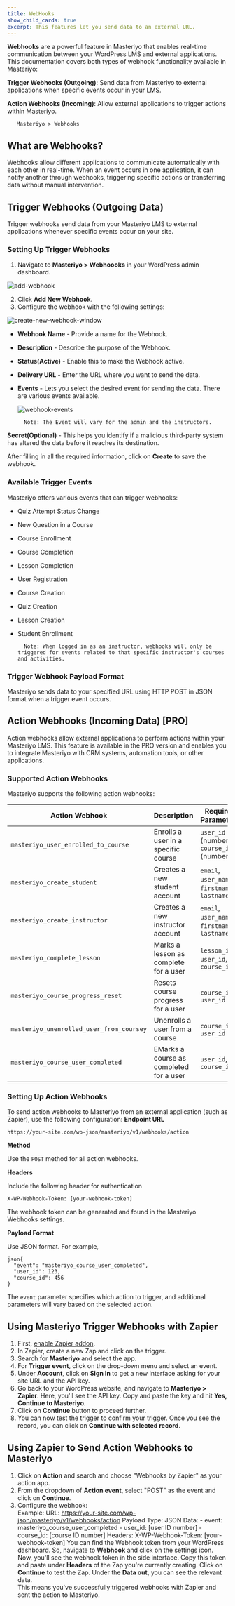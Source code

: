 ```yaml
---
title: WebHooks
show_child_cards: true
excerpt: This features let you send data to an external URL.
---
```


**Webhooks** are a powerful feature in Masteriyo that enables real-time communication between your WordPress LMS and external applications. This documentation covers both types of webhook functionality available in Masteriyo:

**Trigger Webhooks (Outgoing)**: Send data from Masteriyo to external applications when specific events occur in your LMS.        

**Action Webhooks (Incoming)**: Allow external applications to trigger actions within Masteriyo.        

       Masteriyo > Webhooks

## What are Webhooks?
Webhooks allow different applications to communicate automatically with each other in real-time. When an event occurs in one application, it can notify another through webhooks, triggering specific actions or transferring data without manual intervention.

## Trigger Webhooks (Outgoing Data)
Trigger webhooks send data from your Masteriyo LMS to external applications whenever specific events occur on your site.

### Setting Up Trigger Webhooks
1. Navigate to **Masteriyo > Webhoooks** in your WordPress admin dashboard.        

![add-webhook](https://github.com/Masteriyo/masteriyo-docs/assets/75772539/c5b68258-288b-4282-9a2e-ef6722e0410b)

2. Click **Add New Webhook**.
3. Configure the webhook with the following settings:

![create-new-webhook-window](https://github.com/Masteriyo/masteriyo-docs/assets/75772539/559f9e6f-d91d-461b-9e9c-90e3da7d0938)

- **Webhook Name** - Provide a name for the Webhook.
- **Description** - Describe the purpose of the Webhook.
- **Status(Active)** - Enable this to make the Webhook active.
- **Delivery URL** - Enter the URL where you want to send the data.
- **Events** - Lets you select the desired event for sending the data. There are various events available.        

  ![webhook-events](https://github.com/Masteriyo/masteriyo-docs/assets/75772539/5ad2effe-29a8-44df-9628-ae034c498a70)        

        Note: The Event will vary for the admin and the instructors.

**Secret(Optional)** - This helps you identify if a malicious third-party system has altered the data before it reaches its destination.

After filling in all the required information, click on **Create** to save the webhook.        

### Available Trigger Events
Masteriyo offers various events that can trigger webhooks:
- Quiz Attempt Status Change        
- New Question in a Course        
- Course Enrollment        
- Course Completion        
- Lesson Completion        
- User Registration        
- Course Creation        
- Quiz Creation        
- Lesson Creation        
- Student Enrollment        

        Note: When logged in as an instructor, webhooks will only be triggered for events related to that specific instructor's courses and activities.

### Trigger Webhook Payload Format        

Masteriyo sends data to your specified URL using HTTP POST in JSON format when a trigger event occurs.

## Action Webhooks (Incoming Data) [PRO]
Action webhooks allow external applications to perform actions within your Masteriyo LMS. This feature is available in the PRO version and enables you to integrate Masteriyo with CRM systems, automation tools, or other applications.

### Supported Action Webhooks
Masteriyo supports the following action webhooks:        

| **Action Webhook** | **Description**                                                                 | **Required Parameters**                                                                 |
|----------------|---------------------------------------------------------------------------|------------------------------------------|
| `masteriyo_user_enrolled_to_course` | Enrolls a user in a specific course                  | `user_id` (number), `course_id` (number) |
| `masteriyo_create_student`  | Creates a new student account     | `email`, `user_name`, `firstname`, `lastname` |
| `masteriyo_create_instructor`  | Creates a new instructor account   | `email`, `user_name`, `firstname`, `lastname` |
| `masteriyo_complete_lesson` | Marks a lesson as complete for a user | `lesson_id`, `user_id`, `course_id`|
| `masteriyo_course_progress_reset`  | Resets course progress for a user |`course_id`, `user_id` |
| `masteriyo_unenrolled_user_from_coursey` | Unenrolls a user from a course   | `course_id`, `user_id` |
| `masteriyo_course_user_completed` | EMarks a course as completed for a user | `user_id`, `course_id` |

### Setting Up Action Webhooks
To send action webhooks to Masteriyo from an external application (such as Zapier), use the following configuration:
**Endpoint URL**
```
https://your-site.com/wp-json/masteriyo/v1/webhooks/action
```
**Method**      

Use the `POST` method for all action webhooks.

**Headers**     

Include the following header for authentication       

`X-WP-Webhook-Token: [your-webhook-token]`      

The webhook token can be generated and found in the Masteriyo Webhooks settings.

**Payload Format**        

Use JSON format. For example,
```
json{
  "event": "masteriyo_course_user_completed",
  "user_id": 123,
  "course_id": 456
}
```        

The `event` parameter specifies which action to trigger, and additional parameters will vary based on the selected action.

## Using Masteriyo Trigger Webhooks with Zapier
1. First, [enable Zapier addon](https://docs.masteriyo.com/premium-addons/zapier-integration).
2. In Zapier, create a new Zap and click on the trigger. 
3. Search for **Masteriyo** and select the app.
4. For **Trigger event**, click on the drop-down menu and select an event. 
5. Under **Account**, click on **Sign In** to get a new interface asking for your site URL and the API key. 
6. Go back to your WordPress website, and navigate to **Masteriyo > Zapier**. Here, you'll see the API key. Copy and paste the key and hit **Yes, Continue to Masteriyo**. 
6. Click on **Continue** button to proceed further.
7. You can now test the trigger to confirm your trigger. Once you see the record, you can click on **Continue with selected record**. 

## Using Zapier to Send Action Webhooks to Masteriyo

1. Click on **Action** and search and choose "Webhooks by Zapier" as your action app.       
3. From the dropdown of **Action event**, select "POST" as the event and click on **Continue**.       
4. Configure the webhook:       
Example:
       URL: https://your-site.com/wp-json/masteriyo/v1/webhooks/action
       Payload Type: JSON
       Data:
       - event: masteriyo_course_user_completed
       - user_id: [user ID number]
       - course_id: [course ID number]
       Headers:
       X-WP-Webhook-Token: [your-webhook-token]
You can find the Webhook token from your WordPress dashboard. So, navigate to **Webhook** and click on the settings icon. Now, you'll see the webhook token in the side interface. Copy this token and paste under **Headers** of the Zap you're currently creating. 
Click on **Continue** to test the Zap.
Under the **Data out**, you can see the relevant data.        
This means you've successfully triggered webhooks with Zapier and sent the action to Masteriyo. 

